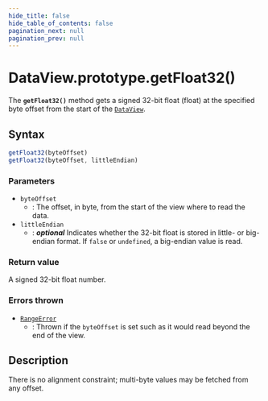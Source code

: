```yaml
---
hide_title: false
hide_table_of_contents: false
pagination_next: null
pagination_prev: null
---
```

# DataView.prototype.getFloat32()

The **`getFloat32()`** method gets a signed 32-bit float
(float) at the specified byte offset from the start of the [`DataView`](../../../globals/DataView/DataView.md).

## Syntax

```js
getFloat32(byteOffset)
getFloat32(byteOffset, littleEndian)
```

### Parameters

- `byteOffset`
  - : The offset, in byte, from the start of the view where to read the data.
- `littleEndian`
  - : _**optional**_ Indicates whether the 32-bit float is stored in
    little- or big-endian format. If `false` or
    `undefined`, a big-endian value is read.

### Return value

A signed 32-bit float number.

### Errors thrown

- [`RangeError`](../../RangeError/RangeError.md)
  - : Thrown if the `byteOffset` is set such as it would read beyond the end of
    the view.

## Description

There is no alignment constraint; multi-byte values may be fetched from any offset.
